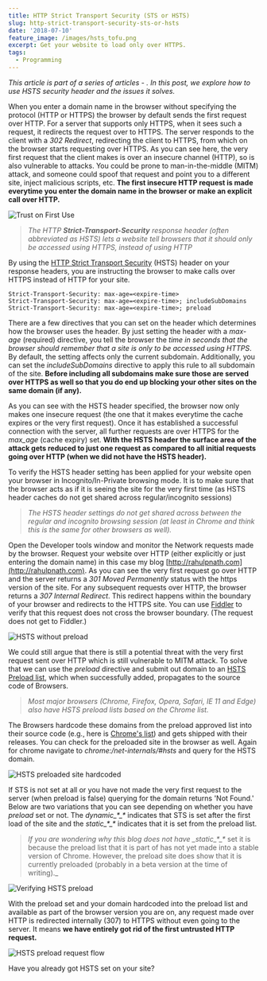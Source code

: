 ```yaml
---
title: HTTP Strict Transport Security (STS or HSTS)
slug: http-strict-transport-security-sts-or-hsts
date: '2018-07-10'
feature_image: /images/hsts_tofu.png
excerpt: Get your website to load only over HTTPS.
tags:
  - Programming
---
```

_This article is part of a series of articles - <BlogLink
  href="/blog/ok-i-have-got-https-what-next"
  title="Ok I Have Got HTTPS! What Next?"
  description="Read this interesting blog post"
  authorImage="/images/logo-512x512-24.png"
  authorName="Rahul Nath"
  authorTitle="Rahul Pulikkot Nath"
  featureImage="/images/https_next.png"
/>. In this post, we explore how to use HSTS security header and the issues it solves._

When you enter a domain name in the browser without specifying the protocol (HTTP or HTTPS) the browser by default sends the first request over HTTP. For a server that supports only HTTPS, when it sees such a request, it redirects the request over to HTTPS. The server responds to the client with a _302 Redirect_, redirecting the client to HTTPS, from which on the browser starts requesting over HTTPS. As you can see here, the very first request that the client makes is over an insecure channel (HTTP), so is also vulnerable to attacks. You could be prone to man-in-the-middle (MITM) attack, and someone could spoof that request and point you to a different site, inject malicious scripts, etc. **The first insecure HTTP request is made everytime you enter the domain name in the browser or make an explicit call over HTTP.**

![Trust on First Use](/images/hsts_tofu.png)

> _The HTTP **Strict-Transport-Security** response header (often abbreviated as HSTS) lets a website tell browsers that it should only be accessed using HTTPS, instead of using HTTP_

By using the [HTTP Strict Transport Security](https://developer.mozilla.org/en-US/docs/Web/HTTP/Headers/Strict-Transport-Security) (HSTS) header on your response headers, you are instructing the browser to make calls over HTTPS instead of HTTP for your site.

```text
Strict-Transport-Security: max-age=<expire-time>
Strict-Transport-Security: max-age=<expire-time>; includeSubDomains
Strict-Transport-Security: max-age=<expire-time>; preload

```

There are a few directives that you can set on the header which determines how the browser uses the header. By just setting the header with a _max-age_ (required) directive, you tell the browser the _time in seconds that the browser should remember that a site is only to be accessed using HTTPS_. By default, the setting affects only the current subdomain. Additionally, you can set the _includeSubDomains_ directive to apply this rule to all subdomain of the site. **Before including all subdomains make sure those are served over HTTPS as well so that you do end up blocking your other sites on the same domain (if any).**

As you can see with the HSTS header specified, the browser now only makes one insecure request (the one that it makes everytime the cache expires or the very first request). Once it has established a successful connection with the server, all further requests are over HTTPS for the _max\_age_ (cache expiry) set. **With the HSTS header the surface area of the attack gets reduced to just one request as compared to all initial requests going over HTTP (when we did not have the HSTS header).**

To verify the HSTS header setting has been applied for your website open your browser in Incognito/In-Private browsing mode. It is to make sure that the browser acts as if it is seeing the site for the very first time (as HSTS header caches do not get shared across regular/incognito sessions)

> _The HSTS header settings do not get shared across between the regular and incognito browsing session (at least in Chrome and think this is the same for other browsers as well)._

Open the Developer tools window and monitor the Network requests made by the browser. Request your website over HTTP (either explicitly or just entering the domain name) in this case my blog [http://rahulpnath.com](http://rahulpnath.com). As you can see the very first request go over HTTP and the server returns a _301 Moved Permanently_ status with the https version of the site. For any subsequent requests over HTTP, the browser returns a _307 Internal Redirect_. This redirect happens within the boundary of your browser and redirects to the HTTPS site. You can use [Fiddler](/blog/fiddler-free-web-debugging-proxy/) to verify that this request does not cross the browser boundary. (The request does not get to Fiddler.)

![HSTS without preload](/images/hsts_without_preload.png)

We could still argue that there is still a potential threat with the very first request sent over HTTP which is still vulnerable to MITM attack. To solve that we can use the _preload_ directive and submit out domain to an [HSTS Preload list](https://hstspreload.org/), which when successfully added, propagates to the source code of Browsers.

> _Most major browsers (Chrome, Firefox, Opera, Safari, IE 11 and Edge) also have HSTS preload lists based on the Chrome list._

The Browsers hardcode these domains from the preload approved list into their source code (e.g., here is [Chrome's list](https://chromium.googlesource.com/chromium/src/net/+/master/http/transport_security_state_static.json)) and gets shipped with their releases. You can check for the preloaded site in the browser as well. Again for chrome navigate to _chrome:/net-internals/#hsts_ and query for the HSTS domain.

![HSTS preloaded site hardcoded](/images/hsts_preload_static_json.png)

If STS is not set at all or you have not made the very first request to the server (when preload is false) querying for the domain returns 'Not Found.' Below are two variations that you can see depending on whether you have _preload_ set or not. The _dynamic\_\*\_\*_ indicates that STS is set after the first load of the site and the _static\_\*\_\*_ indicates that it is set from the preload list.

> _If you are wondering why this blog does not have \_static\_\*\_\*_ set it is because the preload list that it is part of has not yet made into a stable version of Chrome. However, the preload site does show that it is currently preloaded (probably in a beta version at the time of writing).\_

![Verifying HSTS preload](/images/chrome_hsts_preload.png)

With the preload set and your domain hardcoded into the preload list and available as part of the browser version you are on, any request made over HTTP is redirected internally (307) to HTTPS without even going to the server. It means **we have entirely got rid of the first untrusted HTTP request.**

![HSTS preload request flow](/images/hsts_internal_redirect_scott.png)

Have you already got HSTS set on your site?
